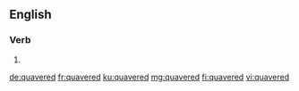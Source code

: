 ==English==

===Verb===
{{head|en|verb form}}

# {{en-past of|quaver}}

[[de:quavered]]
[[fr:quavered]]
[[ku:quavered]]
[[mg:quavered]]
[[fi:quavered]]
[[vi:quavered]]